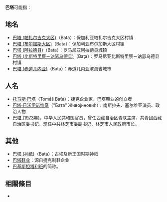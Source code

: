 '''巴塔'''可能指：
==地名==
*[[巴塔_(帕扎尔吉克大区)|巴塔 (帕扎尔吉克大区)]]（Bata）：保加利亚帕扎尔吉克大区村镇
*[[巴塔_(布尔加斯大区)|巴塔 (布尔加斯大区)]]（Bata）：保加利亚布尔加斯大区村镇
*[[巴塔_(阿拉德县)|巴塔 (阿拉德县)]]（Bata）：罗马尼亚阿拉德县城镇
*[[巴塔_(比斯特里察－讷瑟乌德县)|巴塔 (比斯特里察－讷瑟乌德县)]]（Baţa）：罗马尼亚比斯特里察－讷瑟乌德县村镇
*[[巴塔_(赤道几内亚)|巴塔 (赤道几内亚)]]（Bata）：赤道几内亚滨海省城市

==人名==
*[[托马斯·巴塔|托马斯·巴塔]]（Tomáš Baťa）：捷克企业家，巴塔鞋业的创立者
*[[巴塔·日沃伊诺维奇|巴塔·日沃伊诺维奇]]（"Бата" Живојиновић）：南斯拉夫、塞尔维亚演员、政治人物
*[[巴塔_(1973年)|巴塔 (1973年)]]，中华人民共和国官员，曾任西藏自治区青联主席、共青团西藏自治区委书记，现任中共林芝市委副书记、林芝市人民政府市长。

==其他==
*[[巴塔_(神祇)|巴塔 (神祇)]]（Bata）：古埃及新王国时期神祇
*[[巴塔鞋业|巴塔鞋业]]：源自捷克制鞋企业
*[[巴基斯坦塔利班|巴基斯坦塔利班]]的简称。

== 相關條目 ==
*{{lookfrom}}

{{disambig|B|Cat=二字消歧义}}